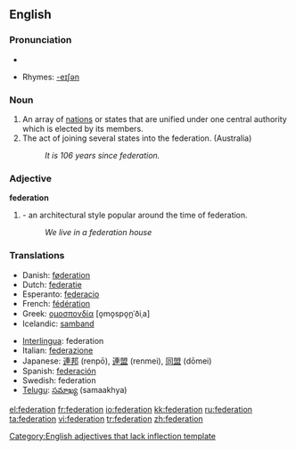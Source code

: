 {{see|fédération}}
==English==

===Pronunciation===
*{{audio|en-us-federation.ogg|Audio (US)}}

*Rhymes: [[Rhymes:English:-eɪʃǝn|-eɪʃǝn]]

===Noun===
{{en-noun}}

# An array of [[nation]]s or states that are unified under one central authority which is elected by its members.
# The act of joining several states into the federation. (Australia)
#:'' It is 106 years since federation.''

===Adjective===
'''federation'''[[Category:English adjectives that lack inflection template]]

# {{Australian English}} - an architectural style popular around the time of federation.
#:''We live in a federation house''

===Translations===
{{rfc-level|Translations at L3+ (AutoFormat would have corrected level of Translations)}}
{{top}}
*Danish: [[føderation]] {{c}}
*Dutch: [[federatie]] {{f}}
*Esperanto: [[federacio]]
*French: [[fédération]] {{f}}
*Greek: [[ομοσπονδία]] [o̞mo̞spo̞n̪ˈðiˌa] {{f}}
*Icelandic: [[samband]] {{n}}
{{mid}}
*[[Interlingua]]: federation
*Italian: [[federazione]] {{f}}
*Japanese: [[連邦]] (renpō), [[連盟]] (renmei), [[同盟]] (dōmei)
*Spanish: [[federación]]
*Swedish: federation
*[[Telugu]]: [[సమాఖ్య]] (samaakhya)
{{bottom}}

[[el:federation]]
[[fr:federation]]
[[io:federation]]
[[kk:federation]]
[[ru:federation]]
[[ta:federation]]
[[vi:federation]]
[[tr:federation]]
[[zh:federation]]